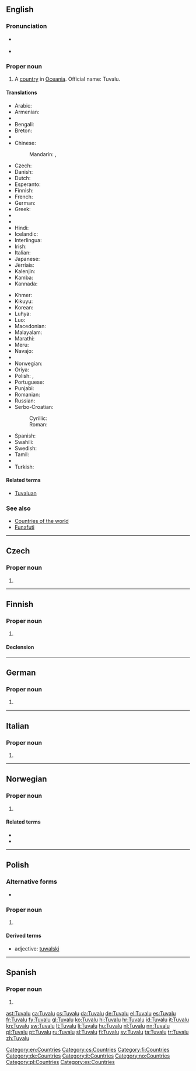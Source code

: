 {{also|tuvalu}}
==English==
{{wikipedia}}

===Pronunciation===
* {{a|UK|US}} {{IPA|/tuːˈvɑː.luː/|/ˈtuː.və.luː/}}
* {{audio|en-us-Tuvalu.ogg|Audio (US)}}

===Proper noun===
{{en-proper noun}}

# A [[country]] in [[Oceania]]. Official name: Tuvalu.

====Translations====
{{trans-top|country in Oceania}}
* Arabic: {{t-|ar|توفالو|m|tr=tufālu}}
* Armenian: {{t-|hy|Տուվալու|tr=Tuvalu|sc=Armn}}
* {{trreq|as}}
* Bengali: {{t-|bn|টুভালু|tr=ṭubhalu}}
* Breton: {{t-|br|Tuvalu}}
* {{trreq|bg}}
* Chinese:
*: Mandarin: {{t-|cmn|圖瓦盧|sc=Hani}}, {{t-|cmn|图瓦卢|tr=Túwǎlú|sc=Hani}}
* Czech: {{t+|cs|Tuvalu}}
* Danish: {{t+|da|Tuvalu}}
* Dutch: {{t+|nl|Tuvalu}}
* Esperanto: {{t-|eo|Tuvalo}}
* Finnish: {{t+|fi|Tuvalu}}
* French: {{t+|fr|Tuvalu}}
* German: {{t+|de|Tuvalu}}
* Greek: {{t+|el|Τουβαλού}}
* {{trreq|gu}}
* {{trreq|he}}
* Hindi: {{t+|hi|तुवालू|sc=Deva}}
* Icelandic: {{t|is|Túvalú|n}}
* Interlingua: {{t-|ia|Tuvalu}}
* Irish: {{t-|ga|Tuvalu}}
* Italian: {{t+|it|Tuvalu}}
* Japanese: {{t-|ja|ツバル|tr=Tsubaru}}
* Jèrriais: {{tø|roa-jer|Tuvalu}}
* Kalenjin: {{tø|kln|Tuvalu}}
* Kamba: {{tø|kam|Tuvalu}}
* Kannada: {{t+|kn|ತುವಾಲು|sc=Knda}}
{{trans-mid}}
* Khmer: {{t-|km|ប្រទេសទូវ៉ាលូ|tr=prɑteih tuuvaaluu|sc=Khmr}}
* Kikuyu: {{tø|ki|Tuvalu}}
* Korean: {{t+|ko|투발루|tr=Tuballu|sc=Hang}}
* Luhya: {{tø|luy|Tuvalu}}
* Luo: {{tø|luo|Tuvalu}}
* Macedonian: {{t-|mk|Тувалу|n|tr=Túvalu}}
* Malayalam: {{t-|ml|തുവാലു|sc=Mlym}}
* Marathi: {{t-|mr|तुवालू|sc=Deva}}
* Meru: {{tø|mer|Tuvalu}}
* Navajo: {{tø|nv|Tʼoobááloo}}
* {{trreq|ne}}
* Norwegian: {{t-|no|Tuvalu}}
* Oriya: {{t-|or|ଟୁଭାଲୋ|sc=Orya}}
* Polish: {{l|pl|Tuvalu}}, {{l|pl|Tuwalu}}
* Portuguese: {{t+|pt|Tuvalu}}
* Punjabi: {{t-|pa|ਤੁਵਾਲੂ|sc=Guru}}
* Romanian: {{t-|ro|Tuvalu|n}}
* Russian: {{t+|ru|Тувалу|f|n|tr=Tuválu}} {{indeclinable}}
* Serbo-Croatian:
*: Cyrillic: {{t-|sh|Тувалу|m}}
*: Roman: {{t-|sh|Tuvalu|m}}
* Spanish: {{t+|es|Tuvalu}}
* Swahili: {{t+|sw|Tuvalu}}
* Swedish: {{t+|sv|Tuvalu}}
* Tamil: {{t-|ta|துவாலு|sc=Taml}}
* {{trreq|te}}
* Turkish: {{t+|tr|Tuvalu}}
{{trans-bottom}}

====Related terms====
* [[Tuvaluan]]

===See also===
* [[Appendix:Countries of the world|Countries of the world]]
* [[Funafuti]]

[[Category:en:Countries]]

----

==Czech==

===Proper noun===
{{cs-proper noun|g=}}

# {{l|en|Tuvalu}}

[[Category:cs:Countries]]

----

==Finnish==
{{wikipedia|lang=fi}}

===Proper noun===
{{fi-proper noun}}

# {{l|en|Tuvalu}}

====Declension====
{{fi-decl-valo|Tuval|||u|nopl=1}}

[[Category:fi:Countries]]

----

==German==
{{wikipedia|lang=de}}

===Proper noun===
{{head|de|proper noun|g=n}}

# {{l|en|Tuvalu}}

[[Category:de:Countries]]

----

==Italian==
{{wikipedia|lang=it}}

===Proper noun===
{{it-proper noun|g=m}}

# {{l|en|Tuvalu}}

[[Category:it:Countries]]

----

==Norwegian==

===Proper noun===
{{no-proper noun}}

# {{l|en|Tuvalu}}

====Related terms====
* {{l|no|tuvaler}}
* {{l|no|tuvalsk}}

[[Category:no:Countries]]

----

==Polish==

===Alternative forms===
* {{l|pl|Tuwalu}}

===Proper noun===
{{head|pl|proper noun|g=n|undeclinable}}

# {{l|en|Tuvalu}}

====Derived terms====
* adjective: [[tuwalski]]

[[Category:pl:Countries]]

----

==Spanish==
{{wikipedia|lang=es}}

===Proper noun===
{{es-proper noun}}

# {{l|en|Tuvalu}}

[[Category:es:Countries]]

[[ast:Tuvalu]]
[[ca:Tuvalu]]
[[cs:Tuvalu]]
[[da:Tuvalu]]
[[de:Tuvalu]]
[[el:Tuvalu]]
[[es:Tuvalu]]
[[fr:Tuvalu]]
[[fy:Tuvalu]]
[[gl:Tuvalu]]
[[ko:Tuvalu]]
[[hi:Tuvalu]]
[[hr:Tuvalu]]
[[id:Tuvalu]]
[[it:Tuvalu]]
[[kn:Tuvalu]]
[[sw:Tuvalu]]
[[lt:Tuvalu]]
[[li:Tuvalu]]
[[hu:Tuvalu]]
[[nl:Tuvalu]]
[[nn:Tuvalu]]
[[pl:Tuvalu]]
[[pt:Tuvalu]]
[[ru:Tuvalu]]
[[sl:Tuvalu]]
[[fi:Tuvalu]]
[[sv:Tuvalu]]
[[ta:Tuvalu]]
[[tr:Tuvalu]]
[[zh:Tuvalu]]